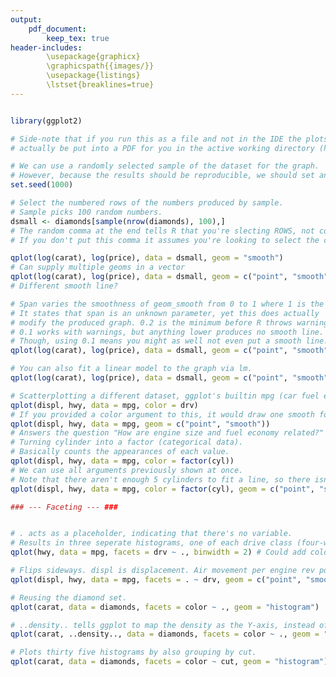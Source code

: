 ```yaml
---
output:
    pdf_document:
        keep_tex: true
header-includes:
        \usepackage{graphicx}
        \graphicspath{{images/}}
        \usepackage{listings}
        \lstset{breaklines=true}
---
```


```{=latex}
    \pagecolor{yellow} % Change in final

\begin{titlepage}
    \centering
    \vfill
    \includegraphics[width=12cm]{bcu logo}
    \vskip2cm
    {\bfseries\Large
        CMP5352 Report - DRAFT VERSION\\
        April 2024\\
        \vskip2cm
        Lewis Higgins\\
        \vskip4cm
        Word count: XXXX
    }

\end{titlepage}

    \pagecolor{white}
```

```r

```
```r

library(ggplot2)

# Side-note that if you run this as a file and not in the IDE the plots will
# actually be put into a PDF for you in the active working directory (here).

# We can use a randomly selected sample of the dataset for the graph.
# However, because the results should be reproducible, we should set an RNG seed.
set.seed(1000)

# Select the numbered rows of the numbers produced by sample.
# Sample picks 100 random numbers.
dsmall <- diamonds[sample(nrow(diamonds), 100),]
# The random comma at the end tells R that you're slecting ROWS, not columns.
# If you don't put this comma it assumes you're looking to select the columns.

qplot(log(carat), log(price), data = dsmall, geom = "smooth")
# Can supply multiple geoms in a vector
qplot(log(carat), log(price), data = dsmall, geom = c("point", "smooth"))
# Different smooth line?

# Span varies the smoothness of geom_smooth from 0 to 1 where 1 is the smoothest.
# It states that span is an unknown parameter, yet this does actually
# modify the produced graph. 0.2 is the minimum before R throws warnings.
# 0.1 works with warnings, but anything lower produces no smooth line.
# Though, using 0.1 means you might as well not even put a smooth line.
qplot(log(carat), log(price), data = dsmall, geom = c("point", "smooth"), span = 0.2)

# You can also fit a linear model to the graph via lm.
qplot(log(carat), log(price), data = dsmall, geom = c("point", "smooth"), method = "lm")

# Scatterplotting a different dataset, ggplot's builtin mpg (car fuel economy data)
qplot(displ, hwy, data = mpg, color = drv)
# If you provided a color argument to this, it would draw one smooth for every color.
qplot(displ, hwy, data = mpg, geom = c("point", "smooth"))
# Answers the question "How are engine size and fuel economy related?"
# Turning cylinder into a factor (categorical data).
# Basically counts the appearances of each value.
qplot(displ, hwy, data = mpg, color = factor(cyl))
# We can use all arguments previously shown at once.
# Note that there aren't enough 5 cylinders to fit a line, so there isn't one.
qplot(displ, hwy, data = mpg, color = factor(cyl), geom = c("point", "smooth"), method = "lm")

### --- Faceting --- ###


# . acts as a placeholder, indicating that there's no variable.
# Results in three seperate histograms, one of each drive class (four-wheel, front, rear-wheel).
qplot(hwy, data = mpg, facets = drv ~ ., binwidth = 2) # Could add colors. Doesn't help much though.

# Flips sideways. displ is displacement. Air movement per engine rev possibly
qplot(displ, hwy, data = mpg, facets = . ~ drv, geom = c("point", "smooth"))

# Reusing the diamond set.
qplot(carat, data = diamonds, facets = color ~ ., geom = "histogram")

# ..density.. tells ggplot to map the density as the Y-axis, instead of just counting.
qplot(carat, ..density.., data = diamonds, facets = color ~ ., geom = "histogram")

# Plots thirty five histograms by also grouping by cut.
qplot(carat, data = diamonds, facets = color ~ cut, geom = "histogram")
```
